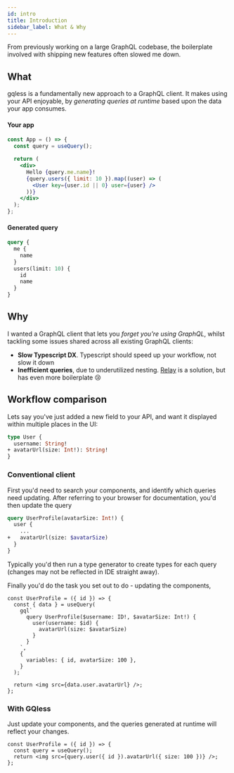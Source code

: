 ```yaml
---
id: intro
title: Introduction
sidebar_label: What & Why
---
```


From previously working on a large GraphQL codebase, the boilerplate involved with shipping new features often slowed me down.

## What

gqless is a fundamentally new approach to a GraphQL client. It makes using your API enjoyable, by _generating queries at runtime_ based upon the data your app consumes.

#### Your app

```jsx
const App = () => {
  const query = useQuery();

  return (
    <div>
      Hello {query.me.name}!
      {query.users({ limit: 10 }).map((user) => (
        <User key={user.id || 0} user={user} />
      ))}
    </div>
  );
};
```

#### Generated query

```graphql
query {
  me {
    name
  }
  users(limit: 10) {
    id
    name
  }
}
```

## Why

I wanted a GraphQL client that lets you _forget you're using GraphQL_, whilst tackling some issues shared across all existing GraphQL clients:

- **Slow Typescript DX**. Typescript should speed up your workflow, not slow it down
- **Inefficient queries**, due to underutilized nesting. [Relay](https://relay.dev) is a solution, but has even more boilerplate 😢

## Workflow comparison

Lets say you've just added a new field to your API, and want it displayed within multiple places in the UI:

```graphql
type User {
  username: String!
+ avatarUrl(size: Int!): String!
}
```

### Conventional client

First you'd need to search your components, and identify which queries need updating. After referring to your browser for documentation, you'd then update the query

```graphql
query UserProfile(avatarSize: Int!) {
  user {
    ...
+   avatarUrl(size: $avatarSize)
  }
}
```

Typically you'd then run a type generator to create types for each query (changes may not be reflected in IDE straight away).

Finally you'd do the task you set out to do - updating the components,

```tsx
const UserProfile = ({ id }) => {
  const { data } = useQuery(
    gql`
      query UserProfile($username: ID!, $avatarSize: Int!) {
        user(username: $id) {
          avatarUrl(size: $avatarSize)
        }
      }
    `,
    {
      variables: { id, avatarSize: 100 },
    }
  );

  return <img src={data.user.avatarUrl} />;
};
```

### With GQless

Just update your components, and the queries generated at runtime will reflect your changes.

```tsx
const UserProfile = ({ id }) => {
  const query = useQuery();
  return <img src={query.user({ id }).avatarUrl({ size: 100 })} />;
};
```
